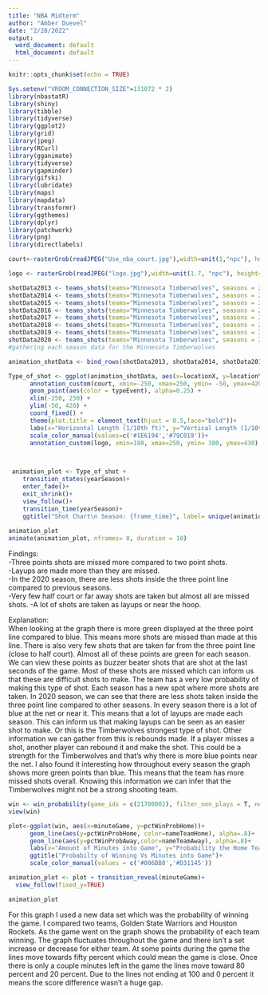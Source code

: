 ---
title: "NBA Midterm"
author: "Amber Duevel"
date: "2/28/2022"
output:
  word_document: default
  html_document: default
---

```{r setup, include=FALSE}
knitr::opts_chunk$set(echo = TRUE)

```


```{r library, include=FALSE}
Sys.setenv("VROOM_CONNECTION_SIZE"=131072 * 2)
library(nbastatR)
library(shiny)
library(tibble)
library(tidyverse)
library(ggplot2)
library(grid)
library(jpeg)
library(RCurl)
library(gganimate)
library(tidyverse)
library(gapminder)
library(gifski)
library(lubridate)
library(maps)
library(mapdata)
library(transformr)
library(ggthemes)
library(dplyr)
library(patchwork)
library(png)
library(directlabels)
```

```{r shot graph, echo=FALSE, warning=FALSE}
court<-rasterGrob(readJPEG("Use_nba_court.jpg"),width=unit(1,"npc"), height=unit(1,"npc")) #creating court and sizing correctly

logo <- rasterGrob(readJPEG("logo.jpg"),width=unit(1.7, "npc"), height=unit(1.5, "npc")) #creating and sizing the logo of the team

shotData2013 <- teams_shots(teams="Minnesota Timberwolves", seasons = 2013)
shotData2014 <- teams_shots(teams="Minnesota Timberwolves", seasons = 2014)
shotData2015 <- teams_shots(teams="Minnesota Timberwolves", seasons = 2015)
shotData2016 <- teams_shots(teams="Minnesota Timberwolves", seasons = 2016)
shotData2017 <- teams_shots(teams="Minnesota Timberwolves", seasons = 2017)
shotData2018 <- teams_shots(teams="Minnesota Timberwolves", seasons = 2018)
shotData2019 <- teams_shots(teams="Minnesota Timberwolves", seasons = 2019)
shotData2020 <- teams_shots(teams="Minnesota Timberwolves", seasons = 2020)
#gathering each season data for the Minnesota Timberwolves

animation_shotData <- bind_rows(shotData2013, shotData2014, shotData2015, shotData2016, shotData2017, shotData2018, shotData2019, shotData2020) #putting all the seasons together into one data frame

Type_of_shot <- ggplot(animation_shotData, aes(x=locationX, y=locationY)) + 
      annotation_custom(court, xmin=-250, xmax=250, ymin= -50, ymax=420) +
      geom_point(aes(color = typeEvent), alpha=0.25) +
      xlim(-250, 250) +
      ylim(-50, 420) +
      coord_fixed() +
      theme(plot.title = element_text(hjust = 0.5,face="bold"))+
      labs(x="Horizontal Length (1/10th ft)", y="Vertical Length (1/10th)", color= "Missed or Made Shot")+
      scale_color_manual(values=c('#1E6194','#79C019'))+
      annotation_custom(logo, xmin=180, xmax=250, ymin= 380, ymax=430)
      


 animation_plot <- Type_of_shot + 
    transition_states(yearSeason)+
    enter_fade()+
    exit_shrink()+
    view_follow()+
    transition_time(yearSeason)+
    ggtitle("Shot Chart\n Season: {frame_time}", label= unique(animation_shotData$nameTeam))
 
animation_plot
animate(animation_plot, nframes= 8, duration = 10)
```
Findings:  
-Three points shots are missed more compared to two point shots.  
-Layups are made more than they are missed.  
-In the 2020 season, there are less shots inside the three point line compared to previous seasons.  
-Very few half court or far away shots are taken but almost all are missed shots.
-A lot of shots are taken as layups or near the hoop.  

Explanation:  
  When looking at the graph there is more green displayed at the three point line compared to blue. This means more shots are missed than made at this line. There is also very few shots that are taken far from the three point line (close to half court). Almost all of these points are green for each season. We can view these points as buzzer beater shots that are shot at the last seconds of the game. Most of these shots are missed which can inform us that these are difficult shots to make. The team has a very low probability of making this type of shot. Each season has a new spot where more shots are taken. In 2020 season, we can see that there are less shots taken inside the three point line compared to other seasons. In every season there is a lot of blue at the net or near it. This means that a lot of layups are made each season. This can inform us that making layups can be seen as an easier shot to make. Or this is the Timberwolves strongest type of shot. Other information we can gather from this is rebounds made. If a player misses a shot, another player can rebound it and make the shot. This could be a strength for the Timberwolves and that's why there is more blue points near the net. I also found it interesting how throughout every season the graph shows more green points than blue. This means that the team has more missed shots overall. Knowing this information we can infer that the Timberwolves might not be a strong shooting team. 

```{r win graph, echo=FALSE, warning=FALSE}
win <- win_probability(game_ids = c(21700002), filter_non_plays = T, nest_data = FALSE, return_message = TRUE)#gathering win probability data
view(win)

plot<-ggplot(win, aes(x=minuteGame, y=pctWinProbHome))+
      geom_line(aes(y=pctWinProbHome, color=nameTeamHome), alpha=.8)+
      geom_line(aes(y=pctWinProbAway,color=nameTeamAway), alpha=.8)+
      labs(x="Amount of Minutes into Game", y="Probability the Home Team will win", color="Team")+
      ggtitle("Probabilty of Winning Vs Minutes into Game")+
      scale_color_manual(values = c('#006BB8','#D31145'))

animation_plot <- plot + transition_reveal(minuteGame)+
  view_follow(fixed_y=TRUE)

animation_plot

```
  
For this graph I used a new data set which was the probability of winning the game. I compared two teams, Golden State Warriors and Houston Rockets. As the game went on the graph shows the probability of each team winning. The graph fluctuates throughout the game and there isn't a set increase or decrease for either team. At some points during the game the lines move towards fifty percent which could mean the game is close. Once there is only a couple minutes left in the game the lines move toward 80 percent and 20 percent. Due to the lines not ending at 100 and 0 percent it means the score difference wasn't a huge gap.



